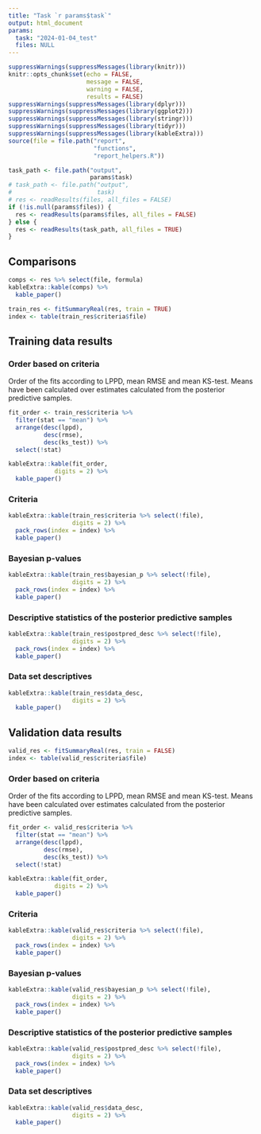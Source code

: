 ---
title: "Task `r params$task`"
output: html_document
params:
  task: "2024-01-04_test"
  files: NULL
---

```{r, include = FALSE}
suppressWarnings(suppressMessages(library(knitr)))
knitr::opts_chunk$set(echo = FALSE,
                      message = FALSE,
                      warning = FALSE,
                      results = FALSE)
suppressWarnings(suppressMessages(library(dplyr)))
suppressWarnings(suppressMessages(library(ggplot2)))
suppressWarnings(suppressMessages(library(stringr)))
suppressWarnings(suppressMessages(library(tidyr)))
suppressWarnings(suppressMessages(library(kableExtra)))
source(file = file.path("report",
                        "functions",
                        "report_helpers.R"))
```




```{r initial_settings}
task_path <- file.path("output",
                       params$task)
# task_path <- file.path("output",
#                        task)
# res <- readResults(files, all_files = FALSE)
if (!is.null(params$files)) {
  res <- readResults(params$files, all_files = FALSE)
} else {
  res <- readResults(task_path, all_files = TRUE)
}
```

## Comparisons

```{r, results = TRUE}
comps <- res %>% select(file, formula)
kableExtra::kable(comps) %>% 
  kable_paper()
```

```{r, results = TRUE}
train_res <- fitSummaryReal(res, train = TRUE)
index <- table(train_res$criteria$file)
```

## Training data results

### Order based on criteria

Order of the fits according to LPPD, mean RMSE and mean KS-test. Means have been calculated over estimates calculated from the posterior predictive samples.

```{r, results = TRUE}

fit_order <- train_res$criteria %>%
  filter(stat == "mean") %>% 
  arrange(desc(lppd),
          desc(rmse),
          desc(ks_test)) %>% 
  select(!stat)

kableExtra::kable(fit_order,
             digits = 2) %>% 
  kable_paper()
```

### Criteria
```{r, results = TRUE}
kableExtra::kable(train_res$criteria %>% select(!file),
                  digits = 2) %>% 
  pack_rows(index = index) %>% 
  kable_paper()
```

### Bayesian p-values
```{r, results = TRUE}
kableExtra::kable(train_res$bayesian_p %>% select(!file),
                  digits = 2) %>% 
  pack_rows(index = index) %>% 
  kable_paper()
```

### Descriptive statistics of the posterior predictive samples
```{r, results = TRUE}
kableExtra::kable(train_res$postpred_desc %>% select(!file),
                  digits = 2) %>% 
  pack_rows(index = index) %>% 
  kable_paper()
```

### Data set descriptives
```{r, results = TRUE}
kableExtra::kable(train_res$data_desc,
                  digits = 2) %>%
  kable_paper()
```

## Validation data results

```{r}
valid_res <- fitSummaryReal(res, train = FALSE)
index <- table(valid_res$criteria$file)
```

### Order based on criteria

Order of the fits according to LPPD, mean RMSE and mean KS-test. Means have been calculated over estimates calculated from the posterior predictive samples.

```{r, results = TRUE}
fit_order <- valid_res$criteria %>%
  filter(stat == "mean") %>% 
  arrange(desc(lppd),
          desc(rmse),
          desc(ks_test)) %>% 
  select(!stat)

kableExtra::kable(fit_order,
             digits = 2) %>% 
  kable_paper()
```

### Criteria

```{r, results = TRUE}
kableExtra::kable(valid_res$criteria %>% select(!file),
                  digits = 2) %>% 
  pack_rows(index = index) %>% 
  kable_paper()
```

### Bayesian p-values
```{r, results = TRUE}
kableExtra::kable(valid_res$bayesian_p %>% select(!file),
                  digits = 2) %>% 
  pack_rows(index = index) %>% 
  kable_paper()
```

### Descriptive statistics of the posterior predictive samples
```{r, results = TRUE}
kableExtra::kable(valid_res$postpred_desc %>% select(!file),
                  digits = 2) %>% 
  pack_rows(index = index) %>% 
  kable_paper()
```

### Data set descriptives
```{r, results = TRUE}
kableExtra::kable(valid_res$data_desc,
                  digits = 2) %>%
  kable_paper()
```
